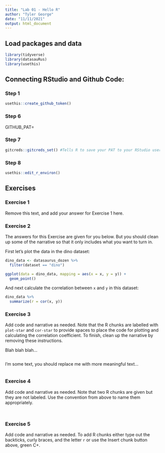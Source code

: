 ```yaml
---
title: "Lab 01 - Hello R"
author: "Tyler George"
date: "11/11/2021"
output: html_document
---
```


## Load packages and data

```r
library(tidyverse) 
library(datasauRus)
library(usethis)
```

## Connecting RStudio and Github Code:
### Step 1
```r
usethis::create_github_token()
```

### Step 6
GITHUB_PAT=

### Step 7
```r
gitcreds::gitcreds_set() #Tells R to save your PAT to your RStudio user
```

### Step 8
```r
usethis::edit_r_environ()
```



## Exercises

### Exercise 1

Remove this text, and add your answer for Exercise 1 here.

### Exercise 2

The answers for this Exercise are given for you below.
But you should clean up some of the narrative so that it only includes what you want to turn in.

First let's plot the data in the dino dataset:

```r
dino_data <- datasaurus_dozen %>%
  filter(dataset == "dino")

ggplot(data = dino_data, mapping = aes(x = x, y = y)) +
  geom_point()
```

And next calculate the correlation between `x` and `y` in this dataset:

```r
dino_data %>%
  summarize(r = cor(x, y))
```

### Exercise 3

Add code and narrative as needed.
Note that the R chunks are labelled with `plot-star` and `cor-star` to provide spaces to place the code for plotting and calculating the correlation coefficient.
To finish, clean up the narrative by removing these instructions.

Blah blah blah...

```r

```

I'm some text, you should replace me with more meaningful text...

```r

```

### Exercise 4

Add code and narrative as needed.
Note that two R chunks are given but they are not labeled.
Use the convention from above to name them appropriately.

```r

```

```r

```

### Exercise 5

Add code and narrative as needed.
To add R chunks either type out the backticks, curly braces, and the letter `r` or use the Insert chunk button above, green C+.
